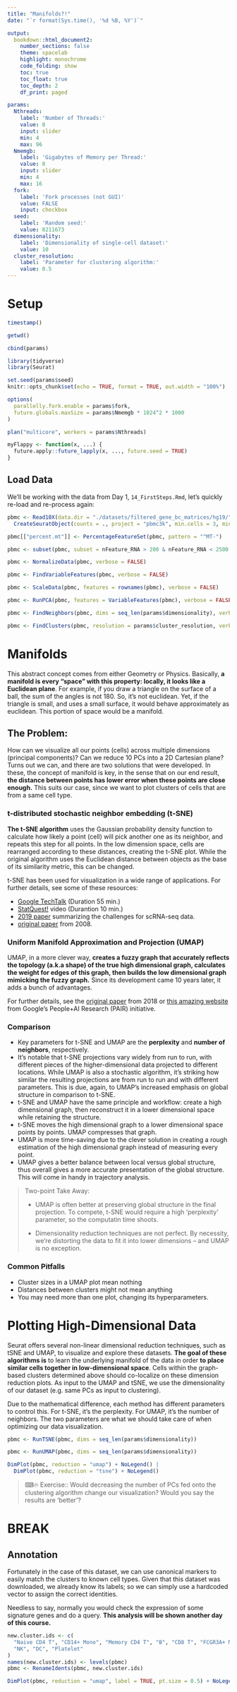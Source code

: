 ```yaml
---
title: "Manifolds?!"
date: "`r format(Sys.time(), '%d %B, %Y')`"

output:
  bookdown::html_document2:
    number_sections: false
    theme: spacelab
    highlight: monochrome
    code_folding: show
    toc: true
    toc_float: true
    toc_depth: 2
    df_print: paged

params:
  Nthreads:
    label: 'Number of Threads:'
    value: 8
    input: slider
    min: 4
    max: 96
  Nmemgb:
    label: 'Gigabytes of Memory per Thread:'
    value: 8
    input: slider
    min: 4
    max: 16
  fork:
    label: 'Fork processes (not GUI)'
    value: FALSE
    input: checkbox
  seed:
    label: 'Random seed:'
    value: 8211673
  dimensionality:
    label: 'Dimensionality of single-cell dataset:'
    value: 10
  cluster_resolution:
    label: 'Parameter for clustering algorithm:'
    value: 0.5
---
```



# Setup

```r
timestamp()
```

```r
getwd()
```


```r
cbind(params)
```

```r
library(tidyverse)
library(Seurat)
```

```r
set.seed(params$seed)
knitr::opts_chunk$set(echo = TRUE, format = TRUE, out.width = "100%")

options(
  parallelly.fork.enable = params$fork,
  future.globals.maxSize = params$Nmemgb * 1024^2 * 1000
)

plan("multicore", workers = params$Nthreads)

myFlappy <- function(x, ...) {
  future.apply::future_lapply(x, ..., future.seed = TRUE)
}
```

## Load Data

We'll be working with the data from Day 1, `14_FirstSteps.Rmd`, let's quickly re-load and re-process again:

```r
pbmc <- Read10X(data.dir = "./datasets/filtered_gene_bc_matrices/hg19/") %>%
  CreateSeuratObject(counts = ., project = "pbmc3k", min.cells = 3, min.features = 200)

pbmc[["percent.mt"]] <- PercentageFeatureSet(pbmc, pattern = "^MT-")

pbmc <- subset(pbmc, subset = nFeature_RNA > 200 & nFeature_RNA < 2500 & percent.mt < 5)

pbmc <- NormalizeData(pbmc, verbose = FALSE)

pbmc <- FindVariableFeatures(pbmc, verbose = FALSE)

pbmc <- ScaleData(pbmc, features = rownames(pbmc), verbose = FALSE)

pbmc <- RunPCA(pbmc, features = VariableFeatures(pbmc), verbose = FALSE)

pbmc <- FindNeighbors(pbmc, dims = seq_len(params$dimensionality), verbose = FALSE)

pbmc <- FindClusters(pbmc, resolution = params$cluster_resolution, verbose = FALSE)
```

# Manifolds

This abstract concept comes from either Geometry or Physics. Basically, **a manifold is every "space" with this property: locally, it looks like a Euclidean plane**. For example, if you draw a triangle on the surface of a ball, the sum of the angles is not 180. So, it's not euclidean. Yet, if the triangle is small, and uses a small surface, it would behave approximately as euclidean. This portion of space would be a manifold.

## The Problem:

How can we visualize all our points (cells) across multiple dimensions (principal components)? Can we reduce 10 PCs into a 2D Cartesian plane? Turns out we can, and there are two solutions that were developed. In these, the concept of manifold is key, in the sense that on our end result, **the distance between points has lower error when these points are close enough.** This suits our case, since we want to plot clusters of cells that are from a same cell type.

### t-distributed stochastic neighbor embedding (t-SNE)

**The t-SNE algorithm** uses the Gaussian probability density function to calculate how likely a point (cell) will pick another one as its neighbor, and repeats this step for all points. In the low dimension space, cells are rearranged according to these distances, creating the t-SNE plot. While the original algorithm uses the Euclidean distance between objects as the base of its similarity metric, this can be changed.

t-SNE has been used for visualization in a wide range of applications. For further details, see some of these resources:

- [Google TechTalk](https://www.youtube.com/watch?v=RJVL80Gg3lA&list=UUtXKDgv1AVoG88PLl8nGXmw) (Duration 55 min.)
- [StatQuest!](https://www.youtube.com/watch?v=NEaUSP4YerM) video (Durantion 10 min.)
- [2019 paper](https://www.nature.com/articles/s41467-019-13056-x) summarizing the challenges for scRNA-seq data.
- [original paper](https://jmlr.csail.mit.edu/papers/volume9/vandermaaten08a/vandermaaten08a.pdf) from 2008.

### Uniform Manifold Approximation and Projection (UMAP)

UMAP, in a more clever way, **creates a fuzzy graph that accurately reflects the topology (a.k.a shape) of the true high dimensional graph, calculates the weight for edges of this graph, then builds the low dimensional graph mimicking the fuzzy graph.** Since its development came 10 years later, it adds a bunch of advantages.

For further details, see the [original paper](https://arxiv.org/pdf/1802.03426) from 2018 or [this amazing website](https://pair-code.github.io/understanding-umap/) from Google's People+AI Research (PAIR) initiative.

### Comparison

- Key parameters for t-SNE and UMAP are the **perplexity** and **number of neighbors**, respectively.
- It's notable that t-SNE projections vary widely from run to run, with different pieces of the higher-dimensional data projected to different locations. While UMAP is also a stochastic algorithm, it's striking how similar the resulting projections are from run to run and with different parameters. This is due, again, to UMAP's increased emphasis on global structure in comparison to t-SNE.
- t-SNE and UMAP have the same principle and workflow: create a high dimensional graph, then reconstruct it in a lower dimensional space while retaining the structure.
- t-SNE moves the high dimensional graph to a lower dimensional space points by points. UMAP compresses that graph.
- UMAP is more time-saving due to the clever solution in creating a rough estimation of the high dimensional graph instead of measuring every point.
- UMAP gives a better balance between local versus global structure, thus overall gives a more accurate presentation of the global structure. This will come in handy in trajectory analysis.

> Two-point Take Away:
> 
> - UMAP is often better at preserving global structure in the final projection. To compete, t-SNE would require a high 'perplexity' parameter, so the computatin time shoots.
>
> - Dimensionality reduction techniques are not perfect. By necessity, we're distorting the data to fit it into lower dimensions -- and UMAP is no exception.

### Common Pitfalls

- Cluster sizes in a UMAP plot mean nothing
- Distances between clusters might not mean anything
- You may need more than one plot, changing its hyperparameters.

# Plotting High-Dimensional Data

Seurat offers several non-linear dimensional reduction techniques, such as tSNE and UMAP, to visualize and explore these datasets. **The goal of these algorithms is** to learn the underlying manifold of the data in order **to place similar cells together in low-dimensional space**. Cells within the graph-based clusters determined above should co-localize on these dimension reduction plots. As input to the UMAP and tSNE, we use the dimensionality of our dataset (e.g. same PCs as input to clustering).

Due to the mathematical difference, each method has different parameters to control this. For t-SNE, it’s the perplexity. For UMAP, it’s the number of neighbors. The two parameters are what we should take care of when optimizing our data visualization. 

```r
pbmc <- RunTSNE(pbmc, dims = seq_len(params$dimensionality))
```

```r
pbmc <- RunUMAP(pbmc, dims = seq_len(params$dimensionality))
```

```r
DimPlot(pbmc, reduction = "umap") + NoLegend() |
  DimPlot(pbmc, reduction = "tsne") + NoLegend()
```

> ⌨🔥 Exercise:: Would decreasing the number of PCs fed onto the clustering algorithm change our visualization? Would you say the results are 'better'?

# BREAK

## Annotation

Fortunately in the case of this dataset, we can use canonical markers to easily match the clusters to known cell types. Given that this dataset was downloaded, we already know its labels; so we can simply use a hardcoded vector to assign the correct identities.

Needless to say, normally you would check the expression of some signature genes and do a query. **This analysis will be shown another day of this course.**

```r
new.cluster.ids <- c(
  "Naive CD4 T", "CD14+ Mono", "Memory CD4 T", "B", "CD8 T", "FCGR3A+ Mono",
  "NK", "DC", "Platelet"
)
names(new.cluster.ids) <- levels(pbmc)
pbmc <- RenameIdents(pbmc, new.cluster.ids)

DimPlot(pbmc, reduction = "umap", label = TRUE, pt.size = 0.5) + NoLegend()
```

